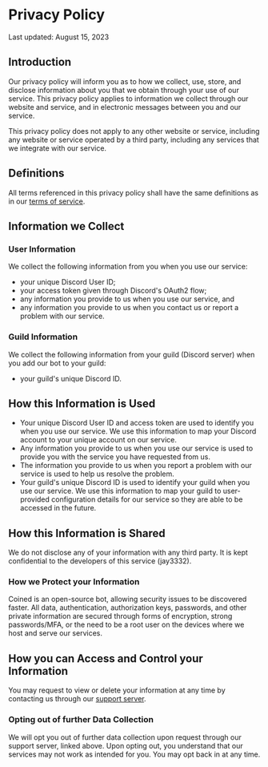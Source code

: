 
# Privacy Policy

Last updated: August 15, 2023

## Introduction

Our privacy policy will inform you as to how we collect, use, store, and disclose information about you that we
obtain through your use of our service. This privacy policy applies to information we collect through our website
and service, and in electronic messages between you and our service.

This privacy policy does not apply to any other website or service, including any website or service operated by a
third party, including any services that we integrate with our service.

## Definitions

All terms referenced in this privacy policy shall have the same definitions as in our
[terms of service](/terms).

## Information we Collect

### User Information

We collect the following information from you when you use our service:

- your unique Discord User ID;
- your access token given through Discord's OAuth2 flow;
- any information you provide to us when you use our service, and
- any information you provide to us when you contact us or report a problem with our service.

### Guild Information

We collect the following information from your guild (Discord server) when you add our bot to your guild:

- your guild's unique Discord ID.

## How this Information is Used

- Your unique Discord User ID and access token are used to identify you when you use our service. We use this
information to map your Discord account to your unique account on our service.
- Any information you provide to us when you use our service is used to provide you with the service you have
requested from us.
- The information you provide to us when you report a problem with our service is used to help us resolve the
  problem.
- Your guild's unique Discord ID is used to identify your guild when you use our service. We use this information
  to map your guild to user-provided configuration details for our service so they are able to be accessed in the
  future.

## How this Information is Shared

We do not disclose any of your information with any third party. It is kept confidential to the developers of this
service (jay3332).

### How we Protect your Information

Coined is an open-source bot, allowing security issues to be discovered faster. All data, authentication, authorization
keys, passwords, and other private information are secured through forms of encryption, strong passwords/MFA, or the
need to be a root user on the devices where we host and serve our services.

## How you can Access and Control your Information

You may request to view or delete your information at any time by contacting us through our
[support server](https://discord.gg/BjzrQZjFwk).

### Opting out of further Data Collection

We will opt you out of further data collection upon request through our support server, linked above.
Upon opting out, you understand that our services may not work as intended for you. You may opt back in at any time.
